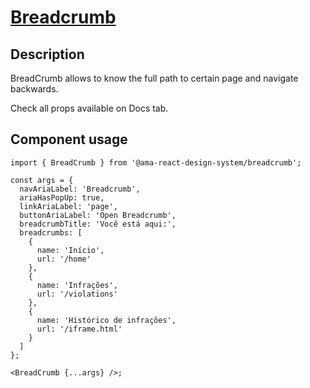 
<Meta title="Components/Breadcrumb/Breadcrumb Docs" />

<h1 className="mb-32">
  <u>Breadcrumb</u>
</h1>

<h2>Description</h2>

<p className="fs-16">BreadCrumb allows to know the full path to certain page and navigate backwards.</p>
<p className="fs-16">Check all props available on Docs tab.</p>

<h2>Component usage</h2>

```tsx
import { BreadCrumb } from '@ama-react-design-system/breadcrumb';

const args = {
  navAriaLabel: 'Breadcrumb',
  ariaHasPopUp: true,
  linkAriaLabel: 'page',
  buttonAriaLabel: 'Open Breadcrumb',
  breadcrumbTitle: 'Você está aqui:',
  breadcrumbs: [
    {
      name: 'Início',
      url: '/home'
    },
    {
      name: 'Infrações',
      url: '/violations'
    },
    {
      name: 'Histórico de infrações',
      url: '/iframe.html'
    }
  ]
};

<BreadCrumb {...args} />;
```

